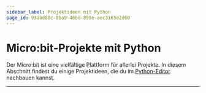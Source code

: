 ```yaml
---
sidebar_label: Projektideen mit Python
page_id: 93abd88c-8ba9-46bd-899e-aec3165e2d60
---
```


# Micro:bit-Projekte mit Python

Der Micro:bit ist eine vielfältige Plattform für allerlei Projekte. In diesem Abschnitt findest du einige Projektideen, die du im [Python-Editor](https://python.microbit.org/v/3/reference) nachbauen kannst.

---
